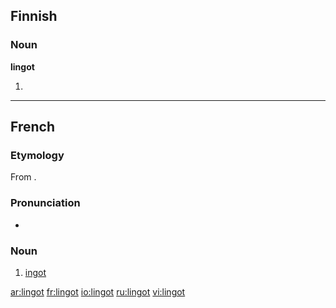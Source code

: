 ==Finnish==

===Noun===
'''lingot'''

# {{plural of|lang=Finnish|linko}}

----

==French==

===Etymology===
From {{E.|fr}} {{term|ingot}}.

===Pronunciation===
* {{IPA|/lɛ̃go/|lang=fr}}

===Noun===
{{fr-noun|m}}

# [[ingot]]

[[ar:lingot]]
[[fr:lingot]]
[[io:lingot]]
[[ru:lingot]]
[[vi:lingot]]